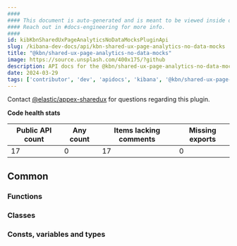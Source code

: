 ```yaml
---
####
#### This document is auto-generated and is meant to be viewed inside our experimental, new docs system.
#### Reach out in #docs-engineering for more info.
####
id: kibKbnSharedUxPageAnalyticsNoDataMocksPluginApi
slug: /kibana-dev-docs/api/kbn-shared-ux-page-analytics-no-data-mocks
title: "@kbn/shared-ux-page-analytics-no-data-mocks"
image: https://source.unsplash.com/400x175/?github
description: API docs for the @kbn/shared-ux-page-analytics-no-data-mocks plugin
date: 2024-03-29
tags: ['contributor', 'dev', 'apidocs', 'kibana', '@kbn/shared-ux-page-analytics-no-data-mocks']
---
```




Contact [@elastic/appex-sharedux](https://github.com/orgs/elastic/teams/appex-sharedux) for questions regarding this plugin.

**Code health stats**

| Public API count  | Any count | Items lacking comments | Missing exports |
|-------------------|-----------|------------------------|-----------------|
| 17 | 0 | 17 | 0 |

## Common

### Functions
<DocDefinitionList data={kbnSharedUxPageAnalyticsNoDataMocksObj.common.functions}/>

### Classes
<DocDefinitionList data={kbnSharedUxPageAnalyticsNoDataMocksObj.common.classes}/>

### Consts, variables and types
<DocDefinitionList data={kbnSharedUxPageAnalyticsNoDataMocksObj.common.misc}/>

